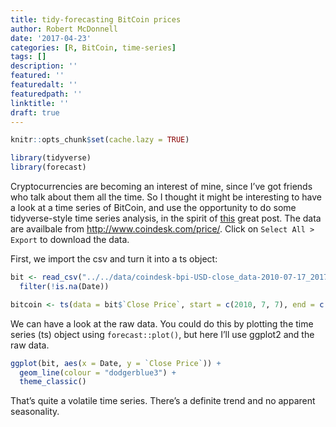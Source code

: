 ```yaml
---
title: tidy-forecasting BitCoin prices
author: Robert McDonnell
date: '2017-04-23'
categories: [R, BitCoin, time-series]
tags: []
description: ''
featured: ''
featuredalt: ''
featuredpath: ''
linktitle: ''
draft: true
--- 
```

```r
knitr::opts_chunk$set(cache.lazy = TRUE)
```

```r
library(tidyverse)
library(forecast)
```

Cryptocurrencies are becoming an interest of mine, since I've got friends who talk about them all the time. So I thought it might be interesting to have a look at a time series of BitCoin, and use the opportunity to do some tidyverse-style time series analysis, in the spirit of [this](http://unconj.ca/blog/forecasting-yyz-passengers-in-the-tidyverse.html) great post. 
The data are availbale from [http://www.coindesk.com/price/](http://www.coindesk.com/price/). Click on `Select All > Export` to download the data. 

First, we import the csv and turn it into a ts object:

```r
bit <- read_csv("../../data/coindesk-bpi-USD-close_data-2010-07-17_2017-04-23.csv") %>% 
  filter(!is.na(Date))

bitcoin <- ts(data = bit$`Close Price`, start = c(2010, 7, 7), end = c(2017, 4, 7))
```

We can have a look at the raw data. You could do this by plotting the time series (ts) object using `forecast::plot()`, but here I'll use ggplot2 and the raw data.

```r
ggplot(bit, aes(x = Date, y = `Close Price`)) +
  geom_line(colour = "dodgerblue3") +
  theme_classic()
```

That's quite a volatile time series. There's a definite trend and no apparent seasonality. 